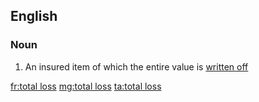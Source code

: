 ==English==
===Noun===
{{en-noun|head=[[total]] [[loss]]|es}}

# {{context|accounting}} An insured item of which the entire value is [[write off|written off]]

[[fr:total loss]]
[[mg:total loss]]
[[ta:total loss]]